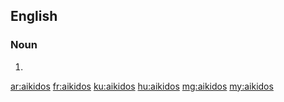 ==English==

===Noun===
{{head|en}}

# {{plural of|aikido}}

[[ar:aikidos]]
[[fr:aikidos]]
[[ku:aikidos]]
[[hu:aikidos]]
[[mg:aikidos]]
[[my:aikidos]]